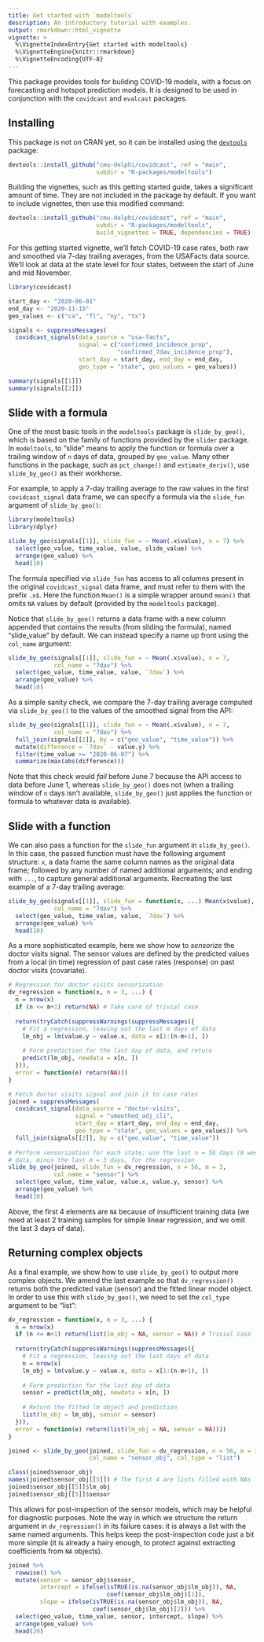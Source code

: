```yaml
---
title: Get started with `modeltools`
description: An introductory tutorial with examples.
output: rmarkdown::html_vignette
vignette: >
  %\VignetteIndexEntry{Get started with modeltools}
  %\VignetteEngine{knitr::rmarkdown}
  %\VignetteEncoding{UTF-8}
---
```


This package provides tools for building COVID-19 models, with a focus on 
forecasting and hotspot prediction models. It is designed to be used in 
conjunction with the `covidcast` and `evalcast` packages. 

## Installing

This package is not on CRAN yet, so it can be installed using the
[`devtools`](https://cran.r-project.org/package=devtools) package:

```r
devtools::install_github("cmu-delphi/covidcast", ref = "main",
                         subdir = "R-packages/modeltools")
```

Building the vignettes, such as this getting started guide, takes a significant
amount of time. They are not included in the package by default. If you want to
include vignettes, then use this modified command:

```r
devtools::install_github("cmu-delphi/covidcast", ref = "main",
                         subdir = "R-packages/modeltools",
                         build_vignettes = TRUE, dependencies = TRUE)
```

For this getting started vignette, we'll fetch COVID-19 case rates, both raw and
smoothed via 7-day trailing averages, from the USAFacts data source. We'll look
at data at the state level for four states, between the start of June and mid 
November.

```r
library(covidcast)

start_day <- "2020-06-01"
end_day <- "2020-11-15"
geo_values <- c("ca", "fl", "ny", "tx")

signals <- suppressMessages(
  covidcast_signals(data_source = "usa-facts", 
                    signal = c("confirmed_incidence_prop",
                               "confirmed_7dav_incidence_prop"),
                    start_day = start_day, end_day = end_day, 
                    geo_type = "state", geo_values = geo_values))

summary(signals[[1]])
summary(signals[[2]])
```

## Slide with a formula

One of the most basic tools in the `modeltools` package is `slide_by_geo()`, 
which is based on the family of functions provided by the `slider` package. In
`modeltools`, to "slide" means to apply the function or formula over a trailing
window of `n` days of data, grouped by `geo_value`. Many other functions in the
package, such as `pct_change()` and `estimate_deriv()`, use `slide_by_geo()` as
their workhorse. 

For example, to apply a 7-day trailing average to the raw values in the first
`covidcast_signal` data frame, we can specify a formula via the `slide_fun` 
argument of `slide_by_geo()`:

```r
library(modeltools)
library(dplyr)

slide_by_geo(signals[[1]], slide_fun = ~ Mean(.x$value), n = 7) %>%
  select(geo_value, time_value, value, slide_value) %>%
  arrange(geo_value) %>% 
  head(10)
```

The formula specified via `slide_fun` has access to all columns present in the
original `covidcast_signal` data frame, and must refer to them with the prefix
`.x$`. Here the function `Mean()` is a simple wrapper around `mean()` that omits
`NA` values by default (provided by the `modeltools` package). 

Notice that `slide_by_geo()` returns a data frame with a new column appended 
that contains the results (from sliding the formula), named "slide_value" by 
default. We can instead specify a name up front using the `col_name` argument: 

```r
slide_by_geo(signals[[1]], slide_fun = ~ Mean(.x$value), n = 7, 
             col_name = "7dav") %>%
  select(geo_value, time_value, value, `7dav`) %>%
  arrange(geo_value) %>% 
  head(10)
```

As a simple sanity check, we compare the 7-day trailing average computed via
`slide_by_geo()` to the values of the smoothed signal from the API: 

```r
slide_by_geo(signals[[1]], slide_fun = ~ Mean(.x$value), n = 7, 
             col_name = "7dav") %>%
  full_join(signals[[2]], by = c("geo_value", "time_value")) %>%
  mutate(difference = `7dav` - value.y) %>%
  filter(time_value >= "2020-06-07") %>%
  summarize(max(abs(difference)))
```

Note that this check would *fail* before June 7 because the API access to data 
before June 1, whereas `slide_by_geo()` does not (when a trailing window of `n` 
days isn't available, `slide_by_geo()` just applies the function or formula to 
whatever data is available).

## Slide with a function 

We can also pass a function for the `slide_fun` argument in `slide_by_geo()`. In 
this case, the passed function must have the following argument structure: `x`, 
a data frame the same column names as the original data frame; followed by any
number of named additional arguments; and ending with `...`, to capture general 
additional arguments. Recreating the last example of a 7-day trailing average: 

```r
slide_by_geo(signals[[1]], slide_fun = function(x, ...) Mean(x$value), n = 7,
             col_name = "7dav") %>%
  select(geo_value, time_value, value, `7dav`) %>%
  arrange(geo_value) %>% 
  head(10)
```

As a more sophisticated example, here we show how to *sensorize* the doctor 
visits signal. The sensor values are defined by the predicted values from a 
local (in time) regression of past case rates (response) on past doctor visits 
(covariate).

```r
# Regression for doctor visits sensorization
dv_regression = function(x, m = 3, ...) {
  n = nrow(x)
  if (n <= m+1) return(NA) # Take care of trivial case
  
  return(tryCatch(suppressWarnings(suppressMessages({
    # Fit a regression, leaving out the last m days of data
    lm_obj = lm(value.y ~ value.x, data = x[1:(n-m+1), ])
    
    # Form prediction for the last day of data, and return
    predict(lm_obj, newdata = x[n, ])
  })),
  error = function(e) return(NA)))
}

# Fetch doctor visits signal and join it to case rates
joined = suppressMessages(
  covidcast_signal(data_source = "doctor-visits", 
                   signal = "smoothed_adj_cli", 
                   start_day = start_day, end_day = end_day, 
                   geo_type = "state", geo_values = geo_values)) %>%
  full_join(signals[[2]], by = c("geo_value", "time_value"))
 
# Perform sensorization for each state; use the last n = 56 days (8 weeks) of 
# data, minus the last m = 3 days, for the regression
slide_by_geo(joined, slide_fun = dv_regression, n = 56, m = 3, 
             col_name = "sensor") %>%
  select(geo_value, time_value, value.x, value.y, sensor) %>%
  arrange(geo_value) %>% 
  head(10)
```

Above, the first 4 elements are `NA` because of insufficient training data (we 
need at least 2 training samples for simple linear regression, and we omit the 
last 3 days of data).

## Returning complex objects

As a final example, we show how to use `slide_by_geo()` to output more complex
objects. We amend the last example so that `dv_regression()` returns both the
predicted value (sensor) and the fitted linear model object. In order to use 
this with `slide_by_geo()`, we need to set the `col_type` argument to be "list":

```r
dv_regression = function(x, m = 3, ...) {
  n = nrow(x)
  if (n <= m+1) return(list(lm_obj = NA, sensor = NA)) # Trivial case
  
  return(tryCatch(suppressWarnings(suppressMessages({
    # Fit a regression, leaving out the last days of data
    n = nrow(x)
    lm_obj = lm(value.y ~ value.x, data = x[1:(n-m+1), ])
    
    # Form prediction for the last day of data
    sensor = predict(lm_obj, newdata = x[n, ])
    
    # Return the fitted lm object and prediction
    list(lm_obj = lm_obj, sensor = sensor)
  })),
  error = function(e) return(list(lm_obj = NA, sensor = NA))))
}

joined <- slide_by_geo(joined, slide_fun = dv_regression, n = 56, m = 3, 
                       col_name = "sensor_obj", col_type = "list")

class(joined$sensor_obj)
names(joined$sensor_obj[[5]]) # The first 4 are lists filled with NAs
joined$sensor_obj[[5]]$lm_obj
joined$sensor_obj[[5]]$sensor
```

This allows for post-inspection of the sensor models, which may be helpful for
diagnostic purposes. Note the way in which we structure the return argument in 
`dv_regression()` in its failure cases: it is always a list with the same named
arguments. This helps keep the post-inspection code just a bit more simple (it
is already a hairy enough, to protect against extracting coefficients from `NA` 
objects).

```r
joined %>% 
  rowwise() %>%
  mutate(sensor = sensor_obj$sensor, 
         intercept = ifelse(isTRUE(is.na(sensor_obj$lm_obj)), NA,
                            coef(sensor_obj$lm_obj)[1]),
         slope = ifelse(isTRUE(is.na(sensor_obj$lm_obj)), NA, 
                        coef(sensor_obj$lm_obj)[2])) %>%
  select(geo_value, time_value, sensor, intercept, slope) %>%
  arrange(geo_value) %>% 
  head(20)
```